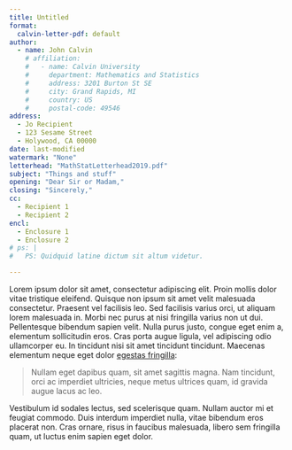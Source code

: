 ```yaml
---
title: Untitled
format:
  calvin-letter-pdf: default
author: 
  - name: John Calvin 
    # affiliation:
    #   - name: Calvin University 
    #     department: Mathematics and Statistics
    #     address: 3201 Burton St SE
    #     city: Grand Rapids, MI 
    #     country: US 
    #     postal-code: 49546
address:
  - Jo Recipient
  - 123 Sesame Street 
  - Holywood, CA 00000
date: last-modified
watermark: "None"
letterhead: "MathStatLetterhead2019.pdf"
subject: "Things and stuff"
opening: "Dear Sir or Madam,"
closing: "Sincerely,"
cc:
  - Recipient 1
  - Recipient 2
encl:
  - Enclosure 1
  - Enclosure 2
# ps: |
#   PS: Quidquid latine dictum sit altum videtur.

---
```


Lorem ipsum dolor sit amet, consectetur adipiscing elit. Proin mollis dolor vitae tristique eleifend. Quisque non ipsum sit amet velit malesuada consectetur. Praesent vel facilisis leo. Sed facilisis varius orci, ut aliquam lorem malesuada in. Morbi nec purus at nisi fringilla varius non ut dui. Pellentesque bibendum sapien velit. Nulla purus justo, congue eget enim a, elementum sollicitudin eros. Cras porta augue ligula, vel adipiscing odio ullamcorper eu. In tincidunt nisi sit amet tincidunt tincidunt. Maecenas elementum neque eget dolor [egestas fringilla](http://example.com):

> Nullam eget dapibus quam, sit amet sagittis magna. Nam tincidunt, orci ac imperdiet ultricies, neque metus ultrices quam, id gravida augue lacus ac leo. 

Vestibulum id sodales lectus, sed scelerisque quam. Nullam auctor mi et feugiat commodo. Duis interdum imperdiet nulla, vitae bibendum eros placerat non. Cras ornare, risus in faucibus malesuada, libero sem fringilla quam, ut luctus enim sapien eget dolor.


